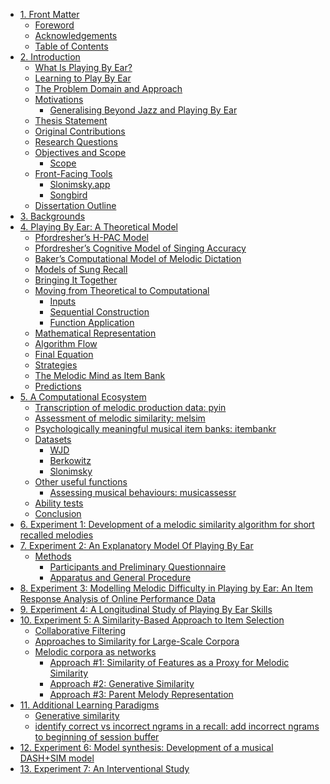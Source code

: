 - [1. Front Matter](index.html#front-matter)
  - [Foreword](index.html#foreword)
  - [Acknowledgements](index.html#acknowledgements)
  - [Table of Contents](index.html#toc)
- [2. Introduction](01-introduction.html#introduction)
  - [What Is Playing By Ear?](01-introduction.html#what-is-playing-by-ear)
  - [Learning to Play By Ear](01-introduction.html#learning-to-play-by-ear)
  - [The Problem Domain and Approach](01-introduction.html#the-problem-domain-and-approach)
  - [Motivations](01-introduction.html#motivations)
    - [Generalising Beyond Jazz and Playing By Ear](01-introduction.html#generalising-beyond-jazz-and-playing-by-ear)
  - [Thesis Statement](01-introduction.html#thesis-statement)
  - [Original Contributions](01-introduction.html#original-contributions)
  - [Research Questions](01-introduction.html#research-questions)
  - [Objectives and Scope](01-introduction.html#objectives-and-scope)
    - [Scope](01-introduction.html#scope)
  - [Front-Facing Tools](01-introduction.html#front-facing-tools)
    - [Slonimsky.app](01-introduction.html#slonimskyapp)
    - [Songbird](01-introduction.html#songbird)
  - [Dissertation Outline](01-introduction.html#dissertation-outline)
- [3. Backgrounds](02-backgrounds.html#backgrounds)
- [4. Playing By Ear: A Theoretical Model](08-playing-by-ear-a-theoretical-model.html#theoretical-model)
  - [Pfordresher's H-PAC Model](08-playing-by-ear-a-theoretical-model.html#pfordreshers-h-pac-model)
  - [Pfordresher's Cognitive Model of Singing Accuracy](08-playing-by-ear-a-theoretical-model.html#pfordreshers-cognitive-model-of-singing-accuracy)
  - [Baker's Computational Model of Melodic Dictation](08-playing-by-ear-a-theoretical-model.html#bakers-computational-model-of-melodic-dictation)
  - [Models of Sung Recall](08-playing-by-ear-a-theoretical-model.html#models-of-sung-recall)
  - [Bringing It Together](08-playing-by-ear-a-theoretical-model.html#bringing-it-together)
  - [Moving from Theoretical to Computational](08-playing-by-ear-a-theoretical-model.html#moving-from-theoretical-to-computational)
    - [Inputs](08-playing-by-ear-a-theoretical-model.html#inputs)
    - [Sequential Construction](08-playing-by-ear-a-theoretical-model.html#sequential-construction)
    - [Function Application](08-playing-by-ear-a-theoretical-model.html#function-application)
  - [Mathematical Representation](08-playing-by-ear-a-theoretical-model.html#mathematical-representation)
  - [Algorithm Flow](08-playing-by-ear-a-theoretical-model.html#algorithm-flow)
  - [Final Equation](08-playing-by-ear-a-theoretical-model.html#final-equation)
  - [Strategies](08-playing-by-ear-a-theoretical-model.html#strategies)
  - [The Melodic Mind as Item Bank](08-playing-by-ear-a-theoretical-model.html#the-melodic-mind-as-item-bank)
  - [Predictions](08-playing-by-ear-a-theoretical-model.html#predictions)
- [5. A Computational Ecosystem](09-computational-ecosystem.html#computational-ecosystem)
  - [Transcription of melodic production data: pyin](09-computational-ecosystem.html#transcription-of-melodic-production-data-pyin)
  - [Assessment of melodic similarity: melsim](09-computational-ecosystem.html#assessment-of-melodic-similarity-melsim)
  - [Psychologically meaningful musical item banks: itembankr](09-computational-ecosystem.html#psychologically-meaningful-musical-item-banks-itembankr)
  - [Datasets](09-computational-ecosystem.html#datasets)
    - [WJD](09-computational-ecosystem.html#wjd)
    - [Berkowitz](09-computational-ecosystem.html#berkowitz)
    - [Slonimsky](09-computational-ecosystem.html#slonimsky)
  - [Other useful functions](09-computational-ecosystem.html#other-useful-functions)
    - [Assessing musical behaviours: musicassessr](09-computational-ecosystem.html#assessing-musical-behaviours-musicassessr)
  - [Ability tests](09-computational-ecosystem.html#ability-tests)
  - [Conclusion](09-computational-ecosystem.html#conclusion)
- [6. Experiment 1: Development of a melodic similarity algorithm for short recalled melodies](10-development-of-melodic-similarity-algorithm-for-short-melodies.html#melsim_development)
- [7. Experiment 2: An Explanatory Model Of Playing By Ear](11-main_pbe_study_lab.html#pbet_lab_study)
  - [Methods](11-main_pbe_study_lab.html#methods)
    - [Participants and Preliminary Questionnaire](11-main_pbe_study_lab.html#participants-and-preliminary-questionnaire)
    - [Apparatus and General Procedure](11-main_pbe_study_lab.html#apparatus-and-general-procedure)
- [8. Experiment 3: Modelling Melodic Difficulty in Playing by Ear: An Item Response Analysis of Online Performance Data](12-main_pbe_study_online.html#pbet_online_study)
- [9. Experiment 4: A Longitudinal Study of Playing By Ear Skills](13_study_history_study.html#study_history_study)
- [10. Experiment 5: A Similarity-Based Approach to Item Selection](14-similarity_modelling_study.html#similarity_study)
  - [Collaborative Filtering](14-similarity_modelling_study.html#collaborative-filtering)
  - [Approaches to Similarity for Large-Scale Corpora](14-similarity_modelling_study.html#approaches-to-similarity-for-large-scale-corpora)
  - [Melodic corpora as networks](14-similarity_modelling_study.html#melodic-corpora-as-networks)
    - [Approach #1: Similarity of Features as a Proxy for Melodic Similarity](14-similarity_modelling_study.html#approach-1-similarity-of-features-as-a-proxy-for-melodic-similarity)
    - [Approach #2: Generative Similarity](14-similarity_modelling_study.html#approach-2-generative-similarity)
    - [Approach #3: Parent Melody Representation](14-similarity_modelling_study.html#approach-3-parent-melody-representation)
- [11. Additional Learning Paradigms](15-learning_paradigms.html#additional-learning-paradigms)
  - [Generative similarity](15-learning_paradigms.html#generative-similarity)
  - [identify correct vs incorrect ngrams in a recall: add incorrect ngrams to beginning of session buffer](15-learning_paradigms.html#identify-correct-vs-incorrect-ngrams-in-a-recall-add-incorrect-ngrams-to-beginning-of-session-buffer)
- [12. Experiment 6: Model synthesis: Development of a musical DASH+SIM model](16-DASH_model.html#experiment-6-model-synthesis-development-of-a-musical-dashsim-model)
- [13. Experiment 7: An Interventional Study](17-an_interventional_study.html#interventional_Study)
